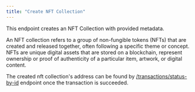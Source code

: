 ```yaml
---
title: "Create NFT Collection"
---
```


This endpoint creates an NFT Collection with provided metadata.

An NFT collection refers to a group of non-fungible tokens (NFTs) that are created and released together, often following a specific theme or concept. NFTs are unique digital assets that are stored on a blockchain, represent ownership or proof of authenticity of a particular item, artwork, or digital content.

The created nft collection's address can be found by [/transactions/status-by-id](/reference/get-transaction-status-by-id) endpoint once the transaction is succeeded.